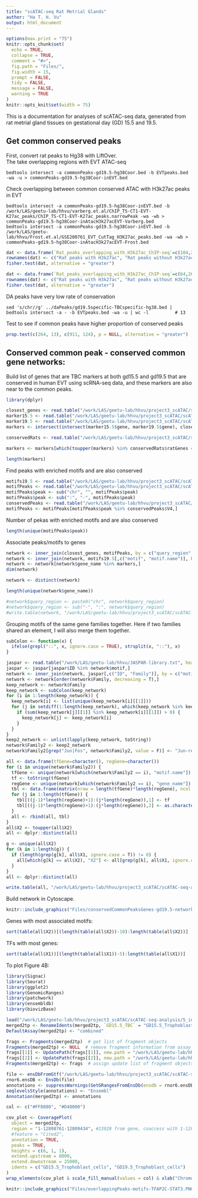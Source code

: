 ```yaml
---
title: "scATAC-seq Rat Metrial Glands"
author: "Ha T. H. Vu"
output: html_document
---
```

  
```r
options(max.print = "75")
knitr::opts_chunk$set(
  echo = TRUE,
  collapse = TRUE,
  comment = "#>",
  fig.path = "Files/",
  fig.width = 15,
  prompt = FALSE,
  tidy = FALSE,
  message = FALSE,
  warning = TRUE
)
knitr::opts_knit$set(width = 75)
```

This is a documentation for analyses of scATAC-seq data, generated from rat metrial gland tissues on gestational day (GD) 15.5 and 19.5. <br>

## Get common conserved peaks
First, convert rat peaks to Hg38 with LiftOver.   
The take overlapping regions with EVT ATAC-seq
```
bedtools intersect -a commonPeaks-gd19.5-hg38Coor.bed -b EVTpeaks.bed -wa -u > commonPeaks-gd19.5-hg38Coor-inEVT.bed
```
Check overlapping between common conserved ATAC with H3k27ac peaks in EVT
```
bedtools intersect -a commonPeaks-gd19.5-hg38Coor-inEVT.bed -b /work/LAS/geetu-lab/hhvu/varberg.et.al/ChIP_TS-CT1-EVT-K27ac_peaks/ChIP_TS-CT1-EVT-K27ac_peaks.narrowPeak -wa -wb > commonPeaks-gd19.5-hg38Coor-inAtacH3k27acEVT-Varberg.bed
bedtools intersect -a commonPeaks-gd19.5-hg38Coor-inEVT.bed -b /work/LAS/geetu-lab/hhvu/Frost.et.al/GSE200761_EVT_CutTag_H3K27ac_peaks.bed -wa -wb > commonPeaks-gd19.5-hg38Coor-inAtacH3k27acEVT-Frost.bed
```

```r
dat <- data.frame(`Rat_peaks_overlapping_with_H3k27ac_ChIP-seq`=c(104,264-104), `Rat_peaks_not_overlapping_with_H3k27ac_ChIP-seq`=c(24,623))
rownames(dat) <- c("Rat peaks with H3k27ac", "Rat peaks without H3k27ac")
fisher.test(dat, alternative = "greater")

dat <- data.frame(`Rat_peaks_overlapping_with_H3k27ac_ChIP-seq`=c(64,264-64), `Rat_peaks_not_overlapping_with_H3k27ac_ChIP-seq`=c(8, 647-8))
rownames(dat) <- c("Rat peaks with H3k27ac", "Rat peaks without H3k27ac")
fisher.test(dat, alternative = "greater")
```

DA peaks have very low rate of conservation
```
sed 's/chr//g' ../daPeaks/gd19.5specific-TBCspecific-hg38.bed | bedtools intersect -a - -b EVTpeaks.bed -wa -u | wc -l          # 13
```

Test to see if common peaks have higher proportion of conserved peaks
```r
prop.test(c(264, 13), c(911, 124), p = NULL, alternative = "greater")
```

## Conserved common peak - conserved common gene networks:
Build list of genes that are TBC markers at both gd15.5 and gd19.5 that are conserved in human EVT using scRNA-seq data, and these markers are also near to the common peaks.
```r
library(dplyr)

closest_genes <- read.table("/work/LAS/geetu-lab/hhvu/project3_scATAC/scATAC-seq-analysis/5_integrating2timepoints/annotation_scRNAseq/commonPeaks/commonPeaks-gd19.5-toGenes.txt", header = T, sep = "\t")
marker15.5 <- read.table("/work/LAS/geetu-lab/hhvu/project3_scATAC/scATAC-seq-analysis/4_RNAintegration/scRNA-seqFiles/gd15.5-wilcoxin-cluster23.txt", header = T, sep = "\t")
marker19.5 <- read.table("/work/LAS/geetu-lab/hhvu/project3_scATAC/scATAC-seq-analysis/4_RNAintegration/scRNA-seqFiles/gd19.5-wilcoxin-cluster6.txt", header = T, sep = "\t")
markers <- intersect(intersect(marker15.5$gene, marker19.5$gene), closest_genes$gene_name)

conservedRats <- read.table("/work/LAS/geetu-lab/hhvu/project3_scATAC/scATAC-seq-analysis/5_integrating2timepoints/annotation_scRNAseq/commonPeaks/conservedRat.txt", header = T, sep = "\t")

markers <- markers[which(toupper(markers) %in% conservedRats$ratGenes == T)]

length(markers)
```


Find peaks with enriched motifs and are also conserved
```r
motifs19.5 <- read.table("/work/LAS/geetu-lab/hhvu/project3_scATAC/scATAC-seq-analysis/5_integrating2timepoints/annotation_scRNAseq/commonPeaks/finalMotifs-commonPeaksGD19.5coor.txt", sep = "\t")
motifPeaks <- read.table("/work/LAS/geetu-lab/hhvu/project3_scATAC/scATAC-seq-analysis/5_integrating2timepoints/annotation_scRNAseq/commonPeaks/commonPeaksGD19.5withFinalMotifs.txt", header = T, sep = "\t")
motifPeaks$peak <- sub("chr", "", motifPeaks$peak)
motifPeaks$peak <- sub(":", "-", motifPeaks$peak)
conservedPeaks <- read.table("/work/LAS/geetu-lab/hhvu/project3_scATAC/scATAC-seq-analysis/5_integrating2timepoints/annotation_scRNAseq/commonPeaks/commonPeaks-gd19.5-hg38Coor-inEVT.bed", header = F)
motifPeaks <- motifPeaks[motifPeaks$peak %in% conservedPeaks$V4,]
```

Number of pekas with enriched motifs and are also conserved
```r
length(unique(motifPeaks$peak))
```

Associate peaks/motifs to genes
```r
network <- inner_join(closest_genes, motifPeaks, by = c("query_region" = "peak"))
network <- inner_join(network, motifs19.5[,c("motif", "motif.name")], by = c("motif" = "motif"))
network <- network[network$gene_name %in% markers,]
dim(network)

network <- distinct(network)

length(unique(network$gene_name))

#network$query_region <- paste0("chr", network$query_region)
#network$query_region <- sub("-", ":", network$query_region)
#write.table(network, "/work/LAS/geetu-lab/hhvu/project3_scATAC/scATAC-seq-analysis/5_integrating2timepoints/annotation_scRNAseq/commonPeaks/tableS4_1.txt", sep = "\t", row.names = F, quote = F)
```

Grouping motifs of the same gene families together. Here if two families shared an element, I will also merge them together.
```r
subColon <- function(x) {
  ifelse(grepl("::", x, ignore.case = TRUE), strsplit(x, "::"), x)
}

jaspar <- read.table("/work/LAS/geetu-lab/hhvu/JASPAR-library.txt", header = T, sep = "\t")
jaspar <- jaspar[jaspar$ID %in% network$motif,]
network <- inner_join(network, jaspar[,c("ID", "Family")], by = c("motif" = "ID"))
network <- network[order(network$Family, decreasing = T),]
keep_network <- network$Family
keep_network <- subColon(keep_network)
for (i in 1:length(keep_network)) {
  keep_network[i] <- list(unique(keep_network[i][[1]]))
  for (j in setdiff(1:length(keep_network), which(keep_network %in% keep_network[i]))) {
    if (sum(keep_network[j][[1]] %in% keep_network[i][[1]]) > 0) {
      keep_network[j] <- keep_network[i]
    }
  }
}
keep2_network <- unlist(lapply(keep_network, toString))
network$Family2 <- keep2_network
network$Family2[grep("Jun|Fos", network$Family2, value = F)] <- "Jun-related factors, Fos-related factors"

all <- data.frame(tfGene=character(), regGene=character())
for (i in unique(network$Family2)) {
  tfGene <- unique(network[which(network$Family2 == i), "motif.name"])
  tf <- toString(tfGene)
  regGene <- unique(network[which(network$Family2 == i), "gene_name"])
  tbl <- data.frame(matrix(nrow = length(tfGene)*length(regGene), ncol = 2))
  for (j in 1:length(tfGene)) {
    tbl[((j-1)*length(regGene)+1):(j*length(regGene)),1] <- tf
    tbl[((j-1)*length(regGene)+1):(j*length(regGene)),2] <- as.character(regGene)
  }
  all <- rbind(all, tbl)
}
all$X2 <- toupper(all$X2)
all <- dplyr::distinct(all)

g <- unique(all$X2)
for (k in 1:length(g)) {
  if (length(grep(g[k], all$X1, ignore.case = T)) != 0) {
    all[which(g[k] == all$X2), "X2"] <- all[grep(g[k], all$X1, ignore.case = T)[1], "X1"]
  }
}
all <- dplyr::distinct(all)

write.table(all, "/work/LAS/geetu-lab/hhvu/project3_scATAC/scATAC-seq-analysis/5_integrating2timepoints/annotation_scRNAseq/commonPeaks/conservedCommonPeaksGenes-gd19.5.txt", sep = "\t", row.names = F, quote = F)
```

Build network in Cytoscape.
```r
knitr::include_graphics("Files/conservedCommonPeaksGenes-gd19.5-network.PNG")
```

Genes with most associated motifs:
```r
sort(table(all$X2))[(length(table(all$X2))-10):length(table(all$X2))]
```

TFs with most genes:
```r
sort(table(all$X1))[(length(table(all$X1))-5):length(table(all$X1))]
```

To plot Figure 4B:
```r
library(Signac)
library(Seurat)
library(ggplot2)
library(GenomicRanges)
library(patchwork)
library(ensembldb)
library(biovizBase)

load("/work/LAS/geetu-lab/hhvu/project3_scATAC/scATAC-seq-analysis/5_integrating2timepoints/merged2timepoints.rda")
merged2tp <- RenameIdents(merged2tp, `GD15.5_TBC` = "GD15.5_Trophoblast_cells", `GD19.5_TBC` = "GD19.5_Trophoblast_cells")
DefaultAssay(merged2tp) <- "combined"

frags <- Fragments(merged2tp)  # get list of fragment objects
Fragments(merged2tp) <- NULL  # remove fragment information from assay
frags[[1]] <- UpdatePath(frags[[1]], new.path = "/work/LAS/geetu-lab/hhvu/project3_scATAC/data/scATAC-seq/GD15.5/integratedFragments/fragments.tsv.gz")  # update path. Do this for any/all fragment objects in the list
frags[[2]] <- UpdatePath(frags[[2]], new.path = "/work/LAS/geetu-lab/hhvu/project3_scATAC/data/scATAC-seq/GD19.5/integratedFragments/fragments.tsv.gz")  # update path. Do this for any/all fragment objects in the list
Fragments(merged2tp) <- frags  # assign update list of fragment objects back to the assay

file <- ensDbFromGtf("/work/LAS/geetu-lab/hhvu/project3_scATAC/scATAC-seq-analysis/Rattus_norvegicus.Rnor_6.0.98.gtf")
rnor6.ensDB <- EnsDb(file)
annotations <- suppressWarnings(GetGRangesFromEnsDb(ensdb = rnor6.ensDB))
seqlevelsStyle(annotations) <- "Ensembl"
Annotation(merged2tp) <- annotations

col <- c("#FF8080", "#D40000")

cov_plot <- CoveragePlot( 
  object = merged2tp,
  region = "1-12808761-12809434", #13928 from gene, coaccess with 1-12821801-12824732 (promoter peak)
  #feature = "Cited2",
  annotation = TRUE,
  peaks = TRUE,
  heights = c(6, 1, 1),
  extend.upstream = 8000,
  extend.downstream = 25000,
  idents = c("GD15.5_Trophoblast_cells", "GD19.5_Trophoblast_cells")
)
wrap_elements(cov_plot & scale_fill_manual(values = col) & xlab("Chromosome 1 position")) + ggtitle("Distal peak associated with Cited2") + theme(plot.title = element_text(size=18, face = "bold")) 
```

```r
knitr::include_graphics("Files/overlappingPeaks-motifs-TFAP2C-STAT3.PNG")
```
